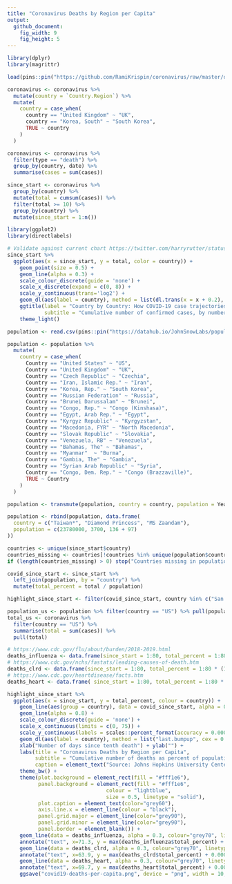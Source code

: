 ```yaml
---
title: "Coronavirus Deaths by Region per Capita"
output:
  github_document:
    fig_width: 9
    fig_height: 5
---
```


```r
library(dplyr)
library(magrittr)

load(pins::pin("https://github.com/RamiKrispin/coronavirus/raw/master/data/coronavirus.rda"))

coronavirus <- coronavirus %>%
  mutate(country = `Country.Region`) %>%
  mutate(
    country = case_when(
      country == "United Kingdom" ~ "UK",
      country == "Korea, South" ~ "South Korea",
      TRUE ~ country
    )
  )

coronavirus <- coronavirus %>%
  filter(type == "death") %>%
  group_by(country, date) %>%
  summarise(cases = sum(cases))
```

```r
since_start <- coronavirus %>%
  group_by(country) %>%
  mutate(total = cumsum(cases)) %>%
  filter(total >= 10) %>%
  group_by(country) %>%
  mutate(since_start = 1:n())
```

```r
library(ggplot2)
library(directlabels)

# Validate against current chart https://twitter.com/harryrutter/status/1244253749520084992/photo/1
since_start %>%
  ggplot(aes(x = since_start, y = total, color = country)) +
    geom_point(size = 0.5) +
    geom_line(alpha = 0.3) +
    scale_colour_discrete(guide = 'none') +
    scale_x_discrete(expand = c(0, 8)) +
    scale_y_continuous(trans='log2') +
    geom_dl(aes(label = country), method = list(dl.trans(x = x + 0.2), "last.points", cex = 0.8)) +
    ggtitle(label = "Country by Country: How COVID-19 case trajectories compare",
            subtitle = "Cumulative number of confirmed cases, by number of days since 10th death") +
    theme_light()
```

```r
population <- read.csv(pins::pin("https://datahub.io/JohnSnowLabs/population-figures-by-country/r/population-figures-by-country-csv.csv"), stringsAsFactors = F)

population <- population %>%
  mutate(
    country = case_when(
      Country == "United States" ~ "US",
      Country == "United Kingdom" ~ "UK",
      Country == "Czech Republic" ~ "Czechia",
      Country == "Iran, Islamic Rep." ~ "Iran",
      Country == "Korea, Rep." ~ "South Korea",
      Country == "Russian Federation" ~ "Russia",
      Country == "Brunei Darussalam" ~ "Brunei",
      Country == "Congo, Rep." ~ "Congo (Kinshasa)",
      Country == "Egypt, Arab Rep." ~ "Egypt",
      Country == "Kyrgyz Republic" ~ "Kyrgyzstan",
      Country == "Macedonia, FYR" ~ "North Macedonia",
      Country == "Slovak Republic" ~ "Slovakia",
      Country == "Venezuela, RB" ~ "Venezuela",
      Country == "Bahamas, The" ~ "Bahamas",
      Country == "Myanmar"  ~ "Burma",
      Country == "Gambia, The" ~ "Gambia",
      Country == "Syrian Arab Republic" ~ "Syria",
      Country == "Congo, Dem. Rep." ~ "Congo (Brazzaville)",
      TRUE ~ Country
    )
  )

population <- transmute(population, country = country, population = Year_2016)

population <- rbind(population, data.frame(
  country = c("Taiwan*", "Diamond Princess", "MS Zaandam"),
  population = c(23780000, 3700, 136 + 97)
))

countries <- unique(since_start$country)
countries_missing <- countries[!countries %in% unique(population$country)]
if (length(countries_missing) > 0) stop("Countries missing in population table: ", paste0(countries_missing, collapse = "; "))
```

```r
covid_since_start <- since_start %>%
  left_join(population, by = "country") %>%
  mutate(total_percent = total / population)

highlight_since_start <- filter(covid_since_start, country %in% c("San Marino", "Andorra", "Iceland", "India", "Luxembourg", "US", "Spain", "Italy", "Japan", "China", "Iran", "UK", "South Korea", "Singapore", "Diamond Princess", "Vietnam", "Taiwan*", "Germany", "France", "Monaco", "Sweden", "Philippines", "Belgium", "Brazil"))

population_us <- population %>% filter(country == "US") %>% pull(population)
total_us <- coronavirus %>% 
  filter(country == "US") %>%
  summarise(total = sum(cases)) %>%
  pull(total)

# https://www.cdc.gov/flu/about/burden/2018-2019.html
deaths_influenza <- data.frame(since_start = 1:80, total_percent = 1:80 * (34200 / 365) / population_us)
# https://www.cdc.gov/nchs/fastats/leading-causes-of-death.htm
deaths_clrd <- data.frame(since_start = 1:80, total_percent = 1:80 * (160201 / 365) / population_us)
# https://www.cdc.gov/heartdisease/facts.htm
deaths_heart <- data.frame( since_start = 1:80, total_percent = 1:80 * (647000 / 365) / population_us)

highlight_since_start %>%
  ggplot(aes(x = since_start, y = total_percent, colour = country)) +
    geom_line(aes(group = country), data = covid_since_start, alpha = 0.3, colour = "grey") +
    geom_line(alpha = 0.8) +
    scale_colour_discrete(guide = 'none') +
    scale_x_continuous(limits = c(0, 75)) +
    scale_y_continuous(labels = scales::percent_format(accuracy = 0.00001), trans='log2') +
    geom_dl(aes(label = country), method = list("last.bumpup", cex = 0.7)) +
    xlab("Number of days since tenth death") + ylab("") +
    labs(title = "Coronavirus Deaths by Region per Capita",
         subtitle = "Cumulative number of deaths as percent of population since tenth death",
         caption = element_text("Source: Johns Hopkins University Center for Systems Science and Engineering. Data Updated: April 3, 2020\nFigure: github.com/javierluraschi/c19chart", color="grey")) +
    theme_bw() + 
    theme(plot.background = element_rect(fill = "#fff1e6"),
          panel.background = element_rect(fill = "#fff1e6",
                                colour = "lightblue",
                                size = 0.5, linetype = "solid"),
          plot.caption = element_text(color="grey60"),
          axis.line.x = element_line(colour = "black"),
          panel.grid.major = element_line(color="grey90"),
          panel.grid.minor = element_line(color="grey90"),
          panel.border = element_blank()) +
    geom_line(data = deaths_influenza, alpha = 0.3, colour="grey70", linetype="dashed") +
    annotate("text", x=71.3, y = max(deaths_influenza$total_percent) + 0.00006, label = "influenza (93/day US)", size = 3.5, colour="grey70") +
    geom_line(data = deaths_clrd, alpha = 0.3, colour="grey70", linetype="dashed") +
    annotate("text", x=63.9, y = max(deaths_clrd$total_percent) + 0.0003, label = "chronic lower respiratory diseases (438/day US)", size = 3.5, colour="grey70") +
    geom_line(data = deaths_heart, alpha = 0.3, colour="grey70", linetype="dashed") +
    annotate("text", x=69.7, y = max(deaths_heart$total_percent) + 0.001, label = "heart disease (1772/day US)", size = 3.5, colour="grey70") +
    ggsave("covid19-deaths-per-capita.png", device = "png", width = 10, height = 5)
```


